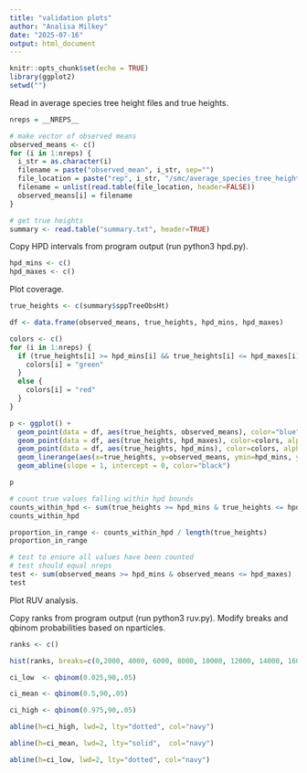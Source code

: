 ```yaml
---
title: "validation plots"
author: "Analisa Milkey"
date: "2025-07-16"
output: html_document
---
```


```r
knitr::opts_chunk$set(echo = TRUE)
library(ggplot2)
setwd("")
```

Read in average species tree height files and true heights.

```r
nreps = __NREPS__

# make vector of observed means
observed_means <- c()
for (i in 1:nreps) {
  i_str = as.character(i)
  filename = paste("observed_mean", i_str, sep="")
  file_location = paste("rep", i_str, "/smc/average_species_tree_height.txt", sep="")
  filename = unlist(read.table(file_location, header=FALSE))
  observed_means[i] = filename
}

# get true heights
summary <- read.table("summary.txt", header=TRUE)
```

Copy HPD intervals from program output (run python3 hpd.py).

```r
hpd_mins <- c()
hpd_maxes <- c()
```


Plot coverage.

```r
true_heights <- c(summary$sppTreeObsHt)

df <- data.frame(observed_means, true_heights, hpd_mins, hpd_maxes)

colors <- c()
for (i in 1:nreps) {
  if (true_heights[i] >= hpd_mins[i] && true_heights[i] <= hpd_maxes[i]) {
    colors[i] = "green"
  }
  else {
    colors[i] = "red"
  }
}

p <- ggplot() +
  geom_point(data = df, aes(true_heights, observed_means), color="blue", alpha = 0.5, cex=0.5) +
  geom_point(data = df, aes(true_heights, hpd_maxes), color=colors, alpha=0.5) +
  geom_point(data = df, aes(true_heights, hpd_mins), color=colors, alpha=0.5) +
  geom_linerange(aes(x=true_heights, y=observed_means, ymin=hpd_mins, ymax = hpd_maxes),colour=colors, alpha=0.5, size=1.1) +
  geom_abline(slope = 1, intercept = 0, color="black")

p

# count true values falling within hpd bounds
counts_within_hpd <- sum(true_heights >= hpd_mins & true_heights <= hpd_maxes)
counts_within_hpd

proportion_in_range <- counts_within_hpd / length(true_heights)
proportion_in_range

# test to ensure all values have been counted
# test should equal nreps
test <- sum(observed_means >= hpd_mins & observed_means <= hpd_maxes)
test
```


Plot RUV analysis.

Copy ranks from program output (run python3 ruv.py). Modify breaks and qbinom probabilities based on nparticles.

```r
ranks <- c()

hist(ranks, breaks=c(0,2000, 4000, 6000, 8000, 10000, 12000, 14000, 16000, 18000, 20000, 22000, 24000, 26000, 28000, 30000, 32000, 34000, 36000, 38000,40000), ylim=c(0, 30))

ci_low  <- qbinom(0.025,90,.05)

ci_mean <- qbinom(0.5,90,.05)

ci_high <- qbinom(0.975,90,.05)

abline(h=ci_high, lwd=2, lty="dotted", col="navy")

abline(h=ci_mean, lwd=2, lty="solid",  col="navy")

abline(h=ci_low, lwd=2, lty="dotted", col="navy")
```

